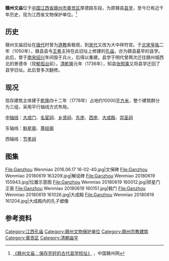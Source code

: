 {{coord|25.85859|114.94389|display=title|scale:10000}}
{{文物保护单位
| 级别 = 全国
| Cat = 江西全国重点文物保护单位
| 省区市 = 江西省
| 名称 = 赣州文庙
| 图片 = 贛州文廟 - panoramio.jpg
| 编号 = 7-1129-3-427
| 分类 = 古建筑
| 时代 = 清
| 所在 = [[赣州市|赣州市]][[章贡区|章贡区]]
| 登录 = 2013年3月
}}
'''赣州文庙'''位于[[中国|中国]][[江西省|江西省]][[赣州市|赣州市]][[章贡区|章贡区]]厚德路东段，为原赣县[[县学|县学]]，至今已有近千年历史，现为江西省文物保护单位。<ref>[http://gz.jxcn.cn/NEWS/2006-2/200622193537.htm 《赣州文庙：保存完好的古代县学校址》] {{Wayback|url=http://gz.jxcn.cn/NEWS/2006-2/200622193537.htm |date=20070612224240 }}，中国赣州网</ref>

==历史==
赣州文庙旧址在[[唐代|唐代]]时曾为[[道教|道教]]紫极观，到[[宋代|宋代]]又改为大中祥符宫。于[[北宋|北宋]][[皇祐|皇祐]]二年（1050年），赣县县令[[王希|王希]]主持在此旧址上修建的[[孔庙|孔庙]]，亦为赣县最早的县学。此后，曾于[[南宋|南宋]][[绍兴_(南宋)|绍兴]]年间毁于兵火，后得以重建。县学于明代曾两次迁往赣州城西北的景德寺（现[[郁孤台|郁孤台]]前）。[[清朝|清]][[乾隆|乾隆]]元年（1736年），知县[[张照乘|张照乘]]又将县学迁回了县学旧址。此后曾多次翻修。

==现况==
现存建筑主体建于[[乾隆|乾隆]]四十二年（1778年）占地约10000[[平方米|平方米]]，整个建筑群分为三组，采用平行轴线方式布局。

[[中轴线|中轴线]]：[[大成门|大成门]]、[[名宦祠|名宦祠]]、[[乡贤祠|乡贤祠]]、[[东庑|东庑]]、[[西庑|西庑]]、[[大成殿|大成殿]]、[[崇圣祠|崇圣祠]]

东轴线：[[魁星阁|魁星阁]]、[[尊经阁|尊经阁]]

西轴线：[[节孝祠|节孝祠]]

== 图集 ==
<gallery mode=packed heights=130px>
File:Ganzhou Wenmiao 2016.06.17 16-02-40.jpg|文保碑
File:Ganzhou Wenmiao 20180619 163209.jpg|解说碑
File:Ganzhou Wenmiao 20180619 155943.jpg|位置示意图
File:Ganzhou Wenmiao 20180619 160012.jpg|棂星门正面
File:Ganzhou Wenmiao 20180619 160151.jpg|戟门
File:Ganzhou Wenmiao 20180619 161026.jpg|大成殿
File:Ganzhou Wenmiao 20180619 161204.jpg|大成殿内的孔子塑像
</gallery>

==参考资料==
{{reflist}}
{{江西全国重点文物保护单位}}
{{全国重点文物保护单位小作品}}
[[Category:江西孔庙|Category:江西孔庙]]
[[Category:赣州文物保护单位|Category:赣州文物保护单位]]
[[Category:赣州宗教建筑|Category:赣州宗教建筑]]
[[Category:章贡区|Category:章贡区]]
[[Category:清朝庙宇|Category:清朝庙宇]]